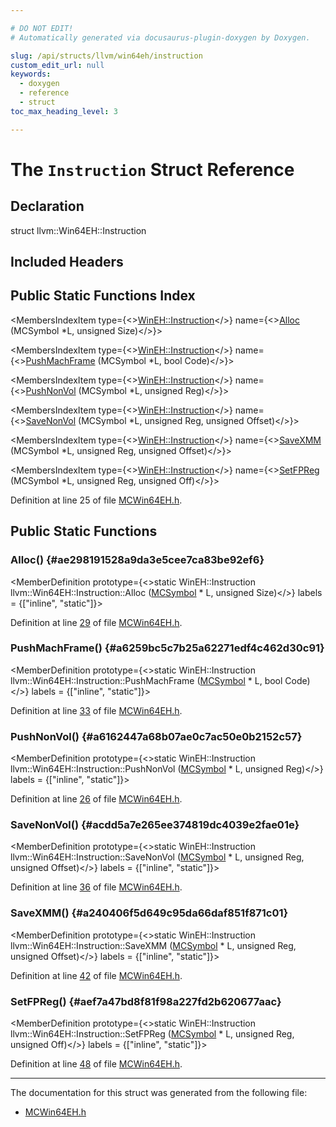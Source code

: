 ```yaml
---

# DO NOT EDIT!
# Automatically generated via docusaurus-plugin-doxygen by Doxygen.

slug: /api/structs/llvm/win64eh/instruction
custom_edit_url: null
keywords:
  - doxygen
  - reference
  - struct
toc_max_heading_level: 3

---
```





# The `Instruction` Struct Reference

<DoxygenPage pluginConfig={pluginConfig}>



## Declaration

<CodeBlock>struct llvm::Win64EH::Instruction</CodeBlock>

## Included Headers

<IncludesList>
<IncludesListItem
  filePath="llvm/MC/MCWin64EH.h"
  permalink="/docs/api/files/include/include/llvm/include/llvm/mc/mcwin64eh-h"
  isLocal="true" />
</IncludesList>

## Public Static Functions Index

<MembersIndex>

<MembersIndexItem
  type={<><a href="/docs/api/structs/llvm/wineh/instruction">WinEH::Instruction</a></>}
  name={<><a href="#ae298191528a9da3e5cee7ca83be92ef6">Alloc</a> (MCSymbol &#42;L, unsigned Size)</>}>
</MembersIndexItem>

<MembersIndexItem
  type={<><a href="/docs/api/structs/llvm/wineh/instruction">WinEH::Instruction</a></>}
  name={<><a href="#a6259bc5c7b25a62271edf4c462d30c91">PushMachFrame</a> (MCSymbol &#42;L, bool Code)</>}>
</MembersIndexItem>

<MembersIndexItem
  type={<><a href="/docs/api/structs/llvm/wineh/instruction">WinEH::Instruction</a></>}
  name={<><a href="#a6162447a68b07ae0c7ac50e0b2152c57">PushNonVol</a> (MCSymbol &#42;L, unsigned Reg)</>}>
</MembersIndexItem>

<MembersIndexItem
  type={<><a href="/docs/api/structs/llvm/wineh/instruction">WinEH::Instruction</a></>}
  name={<><a href="#acdd5a7e265ee374819dc4039e2fae01e">SaveNonVol</a> (MCSymbol &#42;L, unsigned Reg, unsigned Offset)</>}>
</MembersIndexItem>

<MembersIndexItem
  type={<><a href="/docs/api/structs/llvm/wineh/instruction">WinEH::Instruction</a></>}
  name={<><a href="#a240406f5d649c95da66daf851f871c01">SaveXMM</a> (MCSymbol &#42;L, unsigned Reg, unsigned Offset)</>}>
</MembersIndexItem>

<MembersIndexItem
  type={<><a href="/docs/api/structs/llvm/wineh/instruction">WinEH::Instruction</a></>}
  name={<><a href="#aef7a47bd8f81f98a227fd2b620677aac">SetFPReg</a> (MCSymbol &#42;L, unsigned Reg, unsigned Off)</>}>
</MembersIndexItem>

</MembersIndex>


Definition at line 25 of file <a href="/docs/api/files/include/include/llvm/include/llvm/mc/mcwin64eh-h">MCWin64EH.h</a>.

<SectionDefinition>

## Public Static Functions

### Alloc() {#ae298191528a9da3e5cee7ca83be92ef6}

<MemberDefinition
  prototype={<>static WinEH::Instruction llvm::Win64EH::Instruction::Alloc (<a href="/docs/api/classes/llvm/mcsymbol">MCSymbol</a> &#42; L, unsigned Size)</>}
  labels = {["inline", "static"]}>

Definition at line <a href="/docs/api/files/include/include/llvm/include/llvm/mc/mcwin64eh-h/#l00029">29</a> of file <a href="/docs/api/files/include/include/llvm/include/llvm/mc/mcwin64eh-h">MCWin64EH.h</a>.
</MemberDefinition>

### PushMachFrame() {#a6259bc5c7b25a62271edf4c462d30c91}

<MemberDefinition
  prototype={<>static WinEH::Instruction llvm::Win64EH::Instruction::PushMachFrame (<a href="/docs/api/classes/llvm/mcsymbol">MCSymbol</a> &#42; L, bool Code)</>}
  labels = {["inline", "static"]}>

Definition at line <a href="/docs/api/files/include/include/llvm/include/llvm/mc/mcwin64eh-h/#l00033">33</a> of file <a href="/docs/api/files/include/include/llvm/include/llvm/mc/mcwin64eh-h">MCWin64EH.h</a>.
</MemberDefinition>

### PushNonVol() {#a6162447a68b07ae0c7ac50e0b2152c57}

<MemberDefinition
  prototype={<>static WinEH::Instruction llvm::Win64EH::Instruction::PushNonVol (<a href="/docs/api/classes/llvm/mcsymbol">MCSymbol</a> &#42; L, unsigned Reg)</>}
  labels = {["inline", "static"]}>

Definition at line <a href="/docs/api/files/include/include/llvm/include/llvm/mc/mcwin64eh-h/#l00026">26</a> of file <a href="/docs/api/files/include/include/llvm/include/llvm/mc/mcwin64eh-h">MCWin64EH.h</a>.
</MemberDefinition>

### SaveNonVol() {#acdd5a7e265ee374819dc4039e2fae01e}

<MemberDefinition
  prototype={<>static WinEH::Instruction llvm::Win64EH::Instruction::SaveNonVol (<a href="/docs/api/classes/llvm/mcsymbol">MCSymbol</a> &#42; L, unsigned Reg, unsigned Offset)</>}
  labels = {["inline", "static"]}>

Definition at line <a href="/docs/api/files/include/include/llvm/include/llvm/mc/mcwin64eh-h/#l00036">36</a> of file <a href="/docs/api/files/include/include/llvm/include/llvm/mc/mcwin64eh-h">MCWin64EH.h</a>.
</MemberDefinition>

### SaveXMM() {#a240406f5d649c95da66daf851f871c01}

<MemberDefinition
  prototype={<>static WinEH::Instruction llvm::Win64EH::Instruction::SaveXMM (<a href="/docs/api/classes/llvm/mcsymbol">MCSymbol</a> &#42; L, unsigned Reg, unsigned Offset)</>}
  labels = {["inline", "static"]}>

Definition at line <a href="/docs/api/files/include/include/llvm/include/llvm/mc/mcwin64eh-h/#l00042">42</a> of file <a href="/docs/api/files/include/include/llvm/include/llvm/mc/mcwin64eh-h">MCWin64EH.h</a>.
</MemberDefinition>

### SetFPReg() {#aef7a47bd8f81f98a227fd2b620677aac}

<MemberDefinition
  prototype={<>static WinEH::Instruction llvm::Win64EH::Instruction::SetFPReg (<a href="/docs/api/classes/llvm/mcsymbol">MCSymbol</a> &#42; L, unsigned Reg, unsigned Off)</>}
  labels = {["inline", "static"]}>

Definition at line <a href="/docs/api/files/include/include/llvm/include/llvm/mc/mcwin64eh-h/#l00048">48</a> of file <a href="/docs/api/files/include/include/llvm/include/llvm/mc/mcwin64eh-h">MCWin64EH.h</a>.
</MemberDefinition>

</SectionDefinition>

<hr/>

The documentation for this struct was generated from the following file:

<ul>
<li><a href="/docs/api/files/include/include/llvm/include/llvm/mc/mcwin64eh-h">MCWin64EH.h</a></li>
</ul>

</DoxygenPage>
